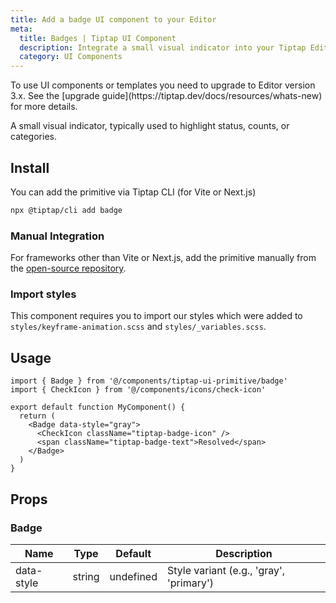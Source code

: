 ```yaml
---
title: Add a badge UI component to your Editor
meta:
  title: Badges | Tiptap UI Component
  description: Integrate a small visual indicator into your Tiptap Editor to highlight status, counts or categories. More in the docs.
  category: UI Components
---
```



<Callout title="Upgrade to v3" variant="warning">
  To use UI components or templates you need to upgrade to Editor version 3.x. See the [upgrade
  guide](https://tiptap.dev/docs/resources/whats-new) for more details.
</Callout>

A small visual indicator, typically used to highlight status, counts, or categories.

<CodeDemo
  isScrollable
  isSmall
  src="https://template.tiptap.dev/preview/tiptap-ui-primitive/badge"
/>

## Install

You can add the primitive via Tiptap CLI (for Vite or Next.js)

```bash
npx @tiptap/cli add badge
```

### Manual Integration

For frameworks other than Vite or Next.js, add the primitive manually from the [open-source repository](https://github.com/ueberdosis/tiptap-ui-components).

### Import styles

This component requires you to import our styles which were added to `styles/keyframe-animation.scss` and `styles/_variables.scss`.

## Usage

```tsx
import { Badge } from '@/components/tiptap-ui-primitive/badge'
import { CheckIcon } from '@/components/icons/check-icon'

export default function MyComponent() {
  return (
    <Badge data-style="gray">
      <CheckIcon className="tiptap-badge-icon" />
      <span className="tiptap-badge-text">Resolved</span>
    </Badge>
  )
}
```

## Props

### Badge

| Name       | Type   | Default   | Description                             |
| ---------- | ------ | --------- | --------------------------------------- |
| data-style | string | undefined | Style variant (e.g., 'gray', 'primary') |
